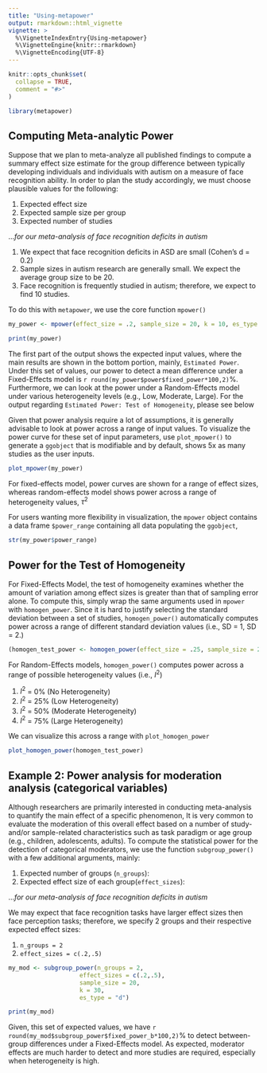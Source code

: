 ```yaml
---
title: "Using-metapower"
output: rmarkdown::html_vignette
vignette: >
  %\VignetteIndexEntry{Using-metapower}
  %\VignetteEngine{knitr::rmarkdown}
  %\VignetteEncoding{UTF-8}
---
```


```r
knitr::opts_chunk$set(
  collapse = TRUE,
  comment = "#>"
)
```

```r
library(metapower)
```
## Computing Meta-analytic Power

Suppose that we plan to meta-analyze all published findings to compute a summary effect size estimate for the group difference between typically developing individuals and individuals with autism on a measure of face recognition ability. In order to plan the study accordingly, we must choose plausible values for the following:

1. Expected effect size
2. Expected sample size per group
3. Expected number of studies

...*for our meta-analysis of face recognition deficits in autism*

1. We expect that face recognition deficits in ASD are small (Cohen's d = 0.2)
2. Sample sizes in autism research are generally small. We expect the average group size to be 20.
3. Face recognition is frequently studied in autism; therefore, we expect to find 10 studies.

To do this with `metapower`, we use the core function `mpower()`

```r
my_power <- mpower(effect_size = .2, sample_size = 20, k = 10, es_type = "d")
```

```r
print(my_power)
```

The first part of the output shows the expected input values, where the main results are shown in the bottom portion, mainly, `Estimated Power`. Under this set of values, our power to detect a mean difference under a Fixed-Effects model is  `r round(my_power$power$fixed_power*100,2)`%. Furthermore, we can look at the power under a Random-Effects model under various heterogeneity levels (e.g., Low, Moderate, Large). For the output regarding `Estimated Power: Test of Homogeneity`, please see below

Given that power analysis require a lot of assumptions, it is generally advisable to look at power across a range of input values. To visualize the power curve for these set of input parameters, use `plot_mpower()` to generate a `ggobject` that is modifiable and by default, shows 5x as many studies as the user inputs. 

```r
plot_mpower(my_power)
```

For fixed-effects model, power curves are shown for a range of effect sizes, whereas random-effects model shows power across a range of heterogeneity values, $\tau^2$

For users wanting more flexibility in visualization, the `mpower` object contains a data frame `$power_range` containing all data populating the `ggobject`,

```r
str(my_power$power_range)
```

## Power for the Test of Homogeneity

For Fixed-Effects Model, the test of homogeneity examines whether the amount of variation among effect sizes is greater than that of sampling error alone. To compute this, simply wrap the same arguments used in `mpower` with `homogen_power`. Since it is hard to justify selecting the standard deviation between a set of studies, `homogen_power()` automatically computes power across a range of different standard deviation values (i.e., SD = 1, SD = 2.)

```r
(homogen_test_power <- homogen_power(effect_size = .25, sample_size = 20, k = 30, es_type = "d"))
```

For Random-Effects models, `homogen_power()` computes power across a range of possible heterogeneity values (i.e., $I^2$)

1. $I^2$ =  0% (No Heterogeneity)
2. $I^2$ = 25% (Low Heterogeneity) 
3. $I^2$ = 50% (Moderate Heterogeneity)
4. $I^2$ = 75% (Large Heterogeneity)

We can visualize this across a range with `plot_homogen_power`

```r
plot_homogen_power(homogen_test_power)
```

## Example 2: Power analysis for moderation analysis (categorical variables)

Although researchers are primarily interested in conducting meta-analysis to quantify the main effect of a specific phenomenon, It is very common to evaluate the moderation of this overall effect based on a number of study- and/or sample-related characteristics such as task paradigm or age group (e.g., children, adolescents, adults). To compute the statistical power for the detection of categorical moderators, we use the function `subgroup_power()` with a few additional arguments, mainly:

1. Expected number of groups (`n_groups`):
2. Expected effect size of each group(`effect_sizes`):

...*for our meta-analysis of face recognition deficits in autism*

We may expect that face recognition tasks have larger effect sizes then face perception tasks; therefore, we specify 2 groups and their respective expected effect sizes:

1. `n_groups = 2`
2. `effect_sizes = c(.2,.5)`

```r
my_mod <- subgroup_power(n_groups = 2, 
                    effect_sizes = c(.2,.5), 
                    sample_size = 20,
                    k = 30,
                    es_type = "d")
```

```r
print(my_mod)
```

Given, this set of expected values, we have `r round(my_mod$subgroup_power$fixed_power_b*100,2)`% to detect between-group differences under a Fixed-Effects model. As expected, moderator effects are much harder to detect and more studies are required, especially when heterogeneity is high.

